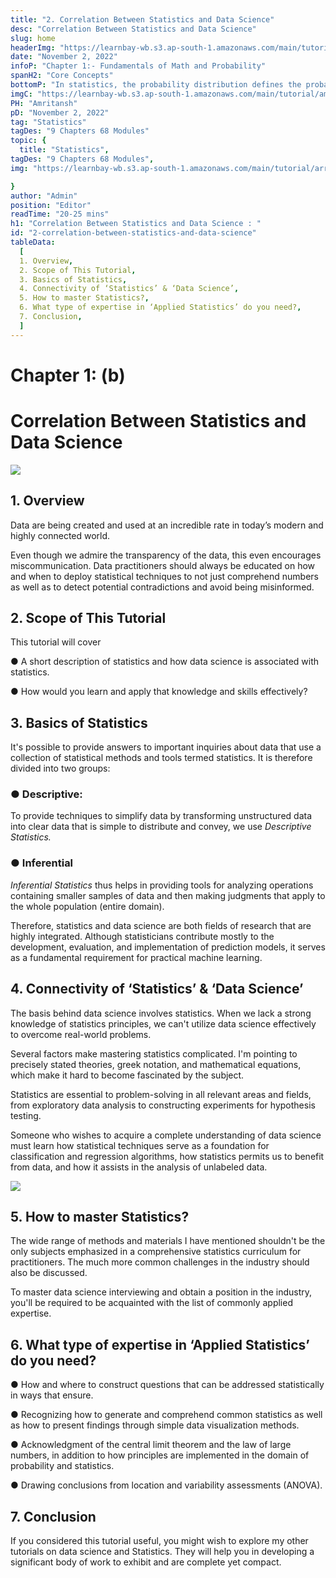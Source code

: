 ```yaml
---
title: "2. Correlation Between Statistics and Data Science"
desc: "Correlation Between Statistics and Data Science"
slug: home
headerImg: "https://learnbay-wb.s3.ap-south-1.amazonaws.com/main/tutorial/Statistics+Header.png"
date: "November 2, 2022"
infoP: "Chapter 1:- Fundamentals of Math and Probability"
spanH2: "Core Concepts"
bottomP: "In statistics, the probability distribution defines the probability of each result of a specific event in a random experiment. It would offer the probabilities of several possible situations in the long term."
imgC: "https://learnbay-wb.s3.ap-south-1.amazonaws.com/main/tutorial/amritansh.png"
PH: "Amritansh"
pD: "November 2, 2022"
tag: "Statistics"
tagDes: "9 Chapters 68 Modules"
topic: {
  title: "Statistics",
tagDes: "9 Chapters 68 Modules",
img: "https://learnbay-wb.s3.ap-south-1.amazonaws.com/main/tutorial/arrow.png"

}
author: "Admin"
position: "Editor"
readTime: "20-25 mins"
h1: "Correlation Between Statistics and Data Science : "
id: "2-correlation-between-statistics-and-data-science"
tableData:
  [
  1. Overview,
  2. Scope of This Tutorial,
  3. Basics of Statistics,
  4. Connectivity of ‘Statistics’ & ‘Data Science’,
  5. How to master Statistics?,
  6. What type of expertise in ‘Applied Statistics’ do you need?,
  7. Conclusion,
  ]
---
```



# **Chapter 1: (b)**


# **Correlation Between Statistics and Data Science**



 <img src="https://learnbay-wb.s3.ap-south-1.amazonaws.com/main/tutorial/statistics/main+banner.jpg"></img>
 


## 1. Overview

 

Data are being created and used at an incredible rate in today’s modern and highly connected world.

Even though we admire the transparency of the data, this even encourages miscommunication. Data practitioners should always be educated on how and when to deploy statistical techniques to not just comprehend numbers as well as to detect potential contradictions and avoid being misinformed.

 


## 2. Scope of This Tutorial    

 

This tutorial will cover


●  	A short description of statistics and how data science is associated with statistics.


●  	How would you learn and apply that knowledge and skills effectively?

 


## 3. Basics of Statistics

It's possible to provide answers to important inquiries about data that use a collection of statistical methods and tools termed statistics. It is therefore divided into two groups:

 

 


 
### ●  	Descriptive:

To provide techniques to simplify data by transforming unstructured data into clear data that is simple to distribute and convey, we use _Descriptive Statistics._

 

 


 
### ●  	Inferential

_Inferential Statistics_ thus helps in providing tools for analyzing operations containing smaller samples of data and then making judgments that apply to the whole population (entire domain).


	    	

Therefore, statistics and data science are both fields of research that are highly integrated. Although statisticians contribute mostly to the development, evaluation, and implementation of prediction models, it serves as a fundamental requirement for practical machine learning.

 


## 4. Connectivity of ‘Statistics’ & ‘Data Science’

 

The basis behind data science involves statistics. When we lack a strong knowledge of statistics principles, we can't utilize data science effectively to overcome real-world problems.

Several factors make mastering statistics complicated. I'm pointing to precisely stated theories, greek notation, and mathematical equations, which make it hard to become fascinated by the subject.

 

Statistics are essential to problem-solving in all relevant areas and fields, from exploratory data analysis to constructing experiments for hypothesis testing.

Someone who wishes to acquire a complete understanding of data science must learn how statistical techniques serve as a foundation for classification and regression algorithms, how statistics permits us to benefit from data, and how it assists in the analysis of unlabeled data.


 <img src="https://learnbay-wb.s3.ap-south-1.amazonaws.com/main/tutorial/statistics/Inferential+Statistics.jpg"></img>



## 5. How to master Statistics?   		

    		

The wide range of methods and materials I have mentioned shouldn't be the only subjects emphasized in a comprehensive statistics curriculum for practitioners. The much more common challenges in the industry should also be discussed.

 

To master data science interviewing and obtain a position in the industry, you'll be required to be acquainted with the list of commonly applied expertise.

 


## 6. What type of expertise in ‘Applied Statistics’ do you need?   	     	

 

 


●  	How and where to construct questions that can be addressed statistically in ways that ensure.


●  	Recognizing how to generate and comprehend common statistics as well as how to present findings through simple data visualization methods.


●  	Acknowledgment of the central limit theorem and the law of large numbers, in addition to how principles are implemented in the domain of probability and statistics.


●  	Drawing conclusions from location and variability assessments (ANOVA).

 


## 7. Conclusion

 

If you considered this tutorial useful, you might wish to explore my other tutorials on data science and Statistics. They will help you in developing a significant body of work to exhibit and are complete yet compact.

